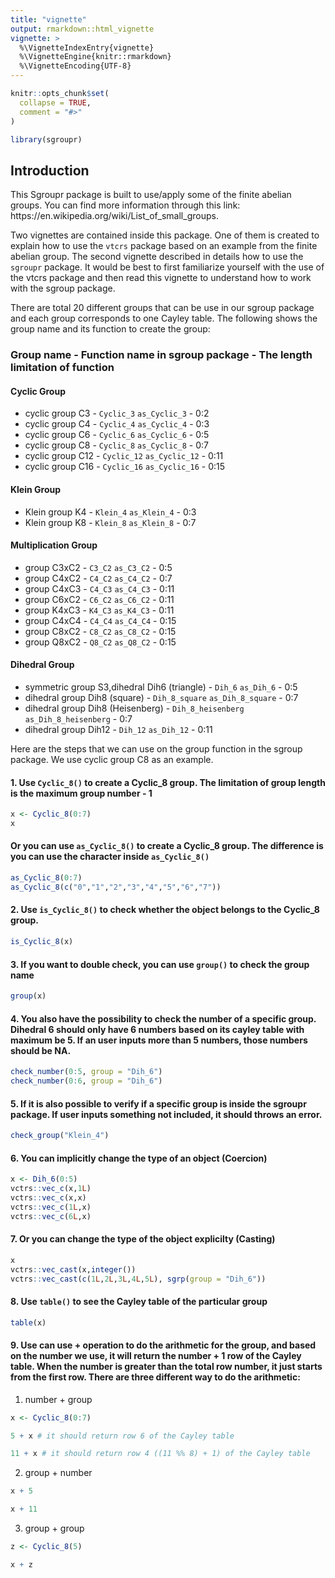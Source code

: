 ```yaml
---
title: "vignette"
output: rmarkdown::html_vignette
vignette: >
  %\VignetteIndexEntry{vignette}
  %\VignetteEngine{knitr::rmarkdown}
  %\VignetteEncoding{UTF-8}
---
```


```r
knitr::opts_chunk$set(
  collapse = TRUE,
  comment = "#>"
)
```

```r
library(sgroupr)
```

## Introduction

This Sgroupr package is built to use/apply some of the finite abelian groups. You can find more information through this link: https://en.wikipedia.org/wiki/List_of_small_groups. 

Two vignettes are contained inside this package. One of them is created to explain how to use the `vtcrs` package based on an example from the finite abelian group. The second vignette described in details how to use the `sgroupr` package. It would be best to first familiarize yourself with the use of the vtcrs package and then read this vignette to understand how to work with the sgroup package.

There are total 20 different groups that can be use in our sgroup package and each group corresponds to one Cayley table. The following shows the group name and its function to create the group:

### Group name - Function name in sgroup package - The length limitation of function

#### Cyclic Group
- cyclic group C3 - `Cyclic_3` `as_Cyclic_3`     - 0:2
- cyclic group C4 - `Cyclic_4` `as_Cyclic_4`     - 0:3
- cyclic group C6 - `Cyclic_6` `as_Cyclic_6`     - 0:5
- cyclic group C8 - `Cyclic_8` `as_Cyclic_8`     - 0:7
- cyclic group C12 - `Cyclic_12` `as_Cyclic_12` - 0:11
- cyclic group C16 - `Cyclic_16` `as_Cyclic_16` - 0:15

#### Klein Group
- Klein group K4 - `Klein_4` `as_Klein_4` - 0:3
- Klein group K8 - `Klein_8` `as_Klein_8` - 0:7

#### Multiplication Group
- group C3xC2 - `C3_C2` `as_C3_C2` - 0:5
- group C4xC2 - `C4_C2` `as_C4_C2` - 0:7
- group C4xC3 - `C4_C3` `as_C4_C3` - 0:11
- group C6xC2 - `C6_C2` `as_C6_C2` - 0:11
- group K4xC3 - `K4_C3` `as_K4_C3` - 0:11
- group C4xC4 - `C4_C4` `as_C4_C4` - 0:15
- group C8xC2 - `C8_C2` `as_C8_C2` - 0:15
- group Q8xC2 - `Q8_C2` `as_Q8_C2` - 0:15

#### Dihedral Group
- symmetric group S3,dihedral Dih6 (triangle) - `Dih_6` `as_Dih_6`            - 0:5
- dihedral group Dih8 (square) - `Dih_8_square` `as_Dih_8_square`             - 0:7
- dihedral group Dih8 (Heisenberg) - `Dih_8_heisenberg` `as_Dih_8_heisenberg` - 0:7
- dihedral group Dih12 - `Dih_12` `as_Dih_12`                                 - 0:11


Here are the steps that we can use on the group function in the sgroup package. We use cyclic group C8 as an example.

#### 1. Use `Cyclic_8()` to create a Cyclic_8 group. The limitation of group length is the maximum group number - 1 
```r
x <- Cyclic_8(0:7)
x
```

#### Or you can use `as_Cyclic_8()` to create a Cyclic_8 group. The difference is you can use the character inside `as_Cyclic_8()`
```r
as_Cyclic_8(0:7)
as_Cyclic_8(c("0","1","2","3","4","5","6","7"))
```

#### 2. Use `is_Cyclic_8()` to check whether the object belongs to the Cyclic_8 group. 
```r
is_Cyclic_8(x)
```

#### 3. If you want to double check, you can use `group()` to check the group name 
```r
group(x)
```


#### 4. You also have the possibility to check the number of a specific group. Dihedral 6 should only have 6 numbers based on its cayley table with maximum be 5. If an user inputs more than 5 numbers, those numbers should be NA.

```r
check_number(0:5, group = "Dih_6")
check_number(0:6, group = "Dih_6")
```

#### 5. If it is also possible to verify if a specific group is inside the sgroupr package. If user inputs something not included, it should throws an error. 
```r
check_group("Klein_4")
```

#### 6. You can implicitly change the type of an object (Coercion)
```r
x <- Dih_6(0:5)
vctrs::vec_c(x,1L)
vctrs::vec_c(x,x)
vctrs::vec_c(1L,x)
vctrs::vec_c(6L,x)
```

#### 7. Or you can change the type of the object explicilty (Casting)
```r
x
vctrs::vec_cast(x,integer())
vctrs::vec_cast(c(1L,2L,3L,4L,5L), sgrp(group = "Dih_6"))
```


#### 8. Use `table()` to see the Cayley table of the particular group
```r
table(x)
```

#### 9. Use can use + operation to do the arithmetic for the group, and based on the number we use, it will return the number + 1 row of the Cayley table. When the number is greater than the total row number, it just starts from the first row. There are three different way to do the arithmetic:

1. number + group
```r
x <- Cyclic_8(0:7)

5 + x # it should return row 6 of the Cayley table 

11 + x # it should return row 4 ((11 %% 8) + 1) of the Cayley table 
```

2. group + number
```r
x + 5

x + 11 
```

3. group + group
```r
z <- Cyclic_8(5)

x + z
```


